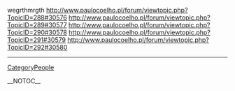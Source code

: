 wegrthmrgth http://www.paulocoelho.pl/forum/viewtopic.php?TopicID=288#30576 http://www.paulocoelho.pl/forum/viewtopic.php?TopicID=289#30577 http://www.paulocoelho.pl/forum/viewtopic.php?TopicID=290#30578 http://www.paulocoelho.pl/forum/viewtopic.php?TopicID=291#30579 http://www.paulocoelho.pl/forum/viewtopic.php?TopicID=292#30580
----
[[CategoryPeople]]

__NOTOC__